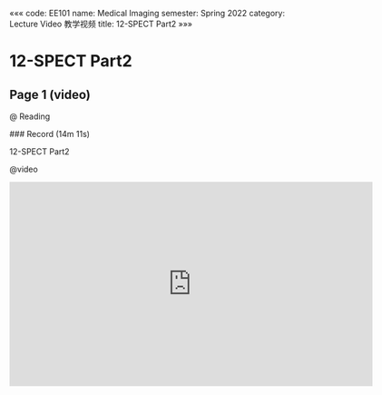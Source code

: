 «««
code: EE101
name: Medical Imaging
semester: Spring 2022
category: Lecture Video 教学视频
title: 12-SPECT Part2
»»»

# 12-SPECT Part2

## Page 1 (video)

@ Reading

<div class="markdown-body">
### Record (14m 11s)

12-SPECT Part2
</div>

@video

<iframe src="https://sbbrisk.com/e/g60ififs5tpp.html" frameborder=0 marginwidth=0 marginheight=0 scrolling=no width=640 height=360 allowfullscreen></iframe>
